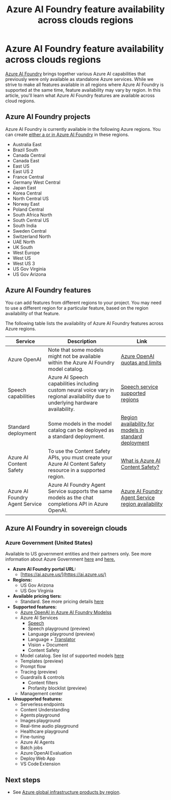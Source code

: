 ﻿---
title: "Azure AI Foundry feature availability across clouds regions"
description: This article lists Azure AI Foundry feature availability across clouds regions.
---

# Azure AI Foundry feature availability across clouds regions

[Azure AI Foundry](https://ai.azure.com/?cid=learnDocs) brings together various Azure AI capabilities that previously were only available as standalone Azure services. While we strive to make all features available in all regions where Azure AI Foundry is supported at the same time, feature availability may vary by region. In this article, you'll learn what Azure AI Foundry features are available across cloud regions.  

## Azure AI Foundry projects


Azure AI Foundry is currently available in the following Azure regions. You can create [either a <FdpProjectName /> or <HubProjectName /> in Azure AI Foundry](../how-to/create-projects) in these regions.

- Australia East
- Brazil South
- Canada Central
- Canada East
- East US
- East US 2
- France Central
- Germany West Central
- Japan East
- Korea Central
- North Central US
- Norway East
- Poland Central
- South Africa North
- South Central US
- South India
- Sweden Central
- Switzerland North
- UAE North
- UK South
- West Europe
- West US
- West US 3
- US Gov Virginia
- US Gov Arizona

## Azure AI Foundry features
 
You can add features from different regions to your project. You may need to use a different region for a particular feature, based on the region availability of that feature.

The following table lists the availability of Azure AI Foundry features across Azure regions.

| Service                        | Description                                                                                                                                          | Link                                                                                                      |
|--------------------------------|------------------------------------------------------------------------------------------------------------------------------------------------------|-----------------------------------------------------------------------------------------------------------|
| Azure OpenAI                   | Note that some models might not be available within the Azure AI Foundry model catalog.                                                              | [Azure OpenAI quotas and limits](/azure/ai-services/openai/quotas-limits)
| Speech capabilities            | Azure AI Speech capabilities including custom neural voice vary in regional availability due to underlying hardware availability.                     | [Speech service supported regions](../../ai-services/speech-service/regions)                           |
| Standard deployment     | Some models in the model catalog can be deployed as a standard deployment.                                                      | [Region availability for models in standard deployment](../how-to/deploy-models-serverless-availability) |
| Azure AI Content Safety        | To use the Content Safety APIs, you must create your Azure AI Content Safety resource in a supported region.                                           | [What is Azure AI Content Safety?](../../ai-services/content-safety/overview.md#region-availability)       |
| Azure AI Foundry Agent Service         | Azure AI Foundry Agent Service supports the same models as the chat completions API in Azure OpenAI.                                                          | [Azure AI Foundry Agent Service region availability](../../ai-services/agents/concepts/model-region-support.md#azure-openai-models) |

## Azure AI Foundry in sovereign clouds

### Azure Government (United States)

Available to US government entities and their partners only. See more information about Azure Government [here](/azure/azure-government/documentation-government-welcome) and [here.](/azure/azure-government/compare-azure-government-global-azure)

- **Azure AI Foundry portal URL:**
  - [https://ai.azure.us/](https://ai.azure.us/)
- **Regions:**
  - US Gov Arizona
  - US Gov Virginia
- **Available pricing tiers:**
  - Standard. See more pricing details [here](https://azure.microsoft.com/pricing/details/ai-foundry/)
- **Supported features:**
  - [Azure OpenAI in Azure AI Foundry Modelss](../openai/azure-government)
  - Azure AI Services
    - [Speech](../../ai-services/speech-service/regions)
    - Speech playground (preview)
    - Language playground (preview)
    - Language + [Translator](../../ai-services/translator/reference/sovereign-clouds)
    - Vision + Document
    - Content Safety
  - Model catalog. See list of supported models [here](../../machine-learning/reference-machine-learning-cloud-parity)
  - Templates (preview)
  - Prompt flow
  - Tracing (preview)
  - Guardrails & controls
    - Content filters
    - Profanity blocklist (preview)
  - Management center
- **Unsupported features:**
  - Serverless endpoints  
  - Content Understanding
  - Agents playground
  - Images playground
  - Real-time audio playground
  - Healthcare playground
  - Fine-tuning 
  - Azure AI Agents
  - Batch jobs 
  - Azure OpenAI Evaluation
  - Deploy Web App
  - VS Code Extension 

## Next steps

- See [Azure global infrastructure products by region](https://azure.microsoft.com/global-infrastructure/services/).
